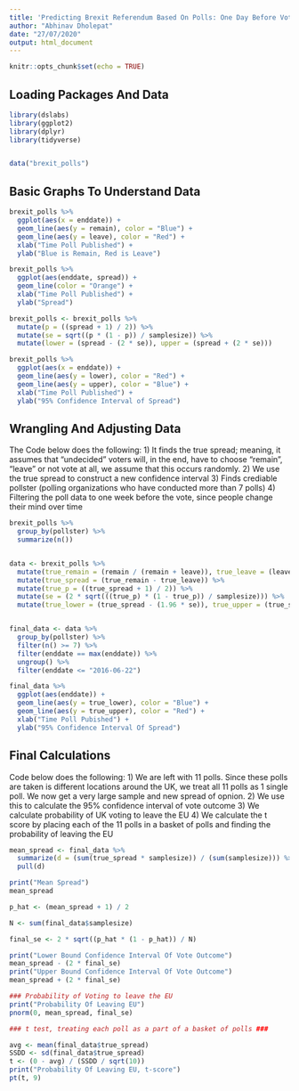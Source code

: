 ```yaml
---
title: 'Predicting Brexit Referendum Based On Polls: One Day Before Vote'
author: "Abhinav Dholepat"
date: "27/07/2020"
output: html_document
---
```


```r
knitr::opts_chunk$set(echo = TRUE)
```

## Loading Packages And Data 

```r
library(dslabs)
library(ggplot2) 
library(dplyr)
library(tidyverse)


data("brexit_polls")
```

## Basic Graphs To Understand Data 

```r
brexit_polls %>% 
  ggplot(aes(x = enddate)) + 
  geom_line(aes(y = remain), color = "Blue") + 
  geom_line(aes(y = leave), color = "Red") +
  xlab("Time Poll Published") + 
  ylab("Blue is Remain, Red is Leave")
```

```r
brexit_polls %>% 
  ggplot(aes(enddate, spread)) + 
  geom_line(color = "Orange") + 
  xlab("Time Poll Published") + 
  ylab("Spread") 
```
```r
brexit_polls <- brexit_polls %>% 
  mutate(p = ((spread + 1) / 2)) %>% 
  mutate(se = sqrt((p * (1 - p)) / samplesize)) %>% 
  mutate(lower = (spread - (2 * se)), upper = (spread + (2 * se))) 

brexit_polls %>% 
  ggplot(aes(x = enddate)) + 
  geom_line(aes(y = lower), color = "Red") + 
  geom_line(aes(y = upper), color = "Blue") +
  xlab("Time Poll Published") + 
  ylab("95% Confidence Interval of Spread") 
```

## Wrangling And Adjusting Data 
The Code below does the following: 
1) It finds the true spread; meaning, it assumes that "undecided" voters will, in the end, have to choose "remain", "leave" or not vote at all, we assume that this occurs randomly. 
2) We use the true spread to construct a new confidence interval 
3) Finds crediable pollster (polling organizations who have conducted more than 7 polls) 
4) Filtering the poll data to one week before the vote, since people change their mind over time

```r

brexit_polls %>% 
  group_by(pollster) %>% 
  summarize(n())


data <- brexit_polls %>% 
  mutate(true_remain = (remain / (remain + leave)), true_leave = (leave / (remain + leave))) %>% 
  mutate(true_spread = (true_remain - true_leave)) %>% 
  mutate(true_p = ((true_spread + 1) / 2)) %>% 
  mutate(se = (2 * sqrt(((true_p) * (1 - true_p)) / samplesize))) %>% 
  mutate(true_lower = (true_spread - (1.96 * se)), true_upper = (true_spread + (1.96 * se))) 


final_data <- data %>% 
  group_by(pollster) %>% 
  filter(n() >= 7) %>%
  filter(enddate == max(enddate)) %>%
  ungroup() %>% 
  filter(enddate <= "2016-06-22")
```

```r
final_data %>% 
  ggplot(aes(enddate)) + 
  geom_line(aes(y = true_lower), color = "Blue") + 
  geom_line(aes(y = true_upper), color = "Red") + 
  xlab("Time Poll Pubished") + 
  ylab("95% Confidence Interval Of Spread") 
```

## Final Calculations 
Code below does the following: 
1) We are left with 11 polls. Since these polls are taken is different locations around the UK, we treat all 11 polls as 1 single poll. We now get a very large sample and new spread of opnion. 
2) We use this to calculate the 95% confidence interval of vote outcome 
3) We calculate probability of UK voting to leave the EU 
4) We calculate the t score by placing each of the 11 polls in a basket of polls and finding the probability of leaving the EU
```r
mean_spread <- final_data %>% 
  summarize(d = (sum(true_spread * samplesize)) / (sum(samplesize))) %>%  
  pull(d)

print("Mean Spread")
mean_spread

p_hat <- (mean_spread + 1) / 2 

N <- sum(final_data$samplesize) 

final_se <- 2 * sqrt((p_hat * (1 - p_hat)) / N)

print("Lower Bound Confidence Interval Of Vote Outcome")
mean_spread - (2 * final_se)
print("Upper Bound Confidence Interval Of Vote Outcome")
mean_spread + (2 * final_se)

### Probability of Voting to leave the EU 
print("Probability Of Leaving EU")
pnorm(0, mean_spread, final_se)

### t test, treating each poll as a part of a basket of polls ### 

avg <- mean(final_data$true_spread)
SSDD <- sd(final_data$true_spread)  
t <- (0 - avg) / (SSDD / sqrt(10)) 
print("Probability Of Leaving EU, t-score")
pt(t, 9) 
```
